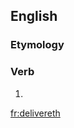 ==English==

===Etymology===
{{suffix|deliver|eth|lang=en}}

===Verb===
{{head|en|verb form}}

# {{en-archaic third-person singular of|deliver}}

[[fr:delivereth]]